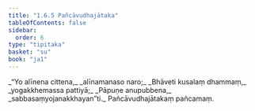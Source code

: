 ```yaml
---
title: "1.6.5 Pañcāvudhajātaka"
tableOfContents: false
sidebar:
  order: 6
type: "tipitaka"
basket: "su"
book: "ja1"
---
```



<DynamicBreadcrumb />

<Division number="55" book="ja1" bookNo="22" page="13">

<Paragraph number="121" type="verses" book="ja1">
_“Yo alīnena cittena,_  
_alīnamanaso naro;_  
_Bhāveti kusalaṃ dhammaṃ,_  
_yogakkhemassa pattiyā;_  
_Pāpuṇe anupubbena,_  
_sabbasaṃyojanakkhayan”ti._  


</Paragraph>
</Division>

<Paragraph number="122" type="center" book="ja1">
Pañcāvudhajātakaṃ pañcamaṃ.
</Paragraph>